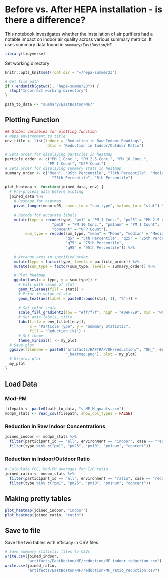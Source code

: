 # Before vs. After HEPA installation - is there a difference?
This notebook investigates whether the installation of air purifiers had a notable impact on indoor air quality across various summary metrics. It uses summary data found in `summary/EastBoston/MF`

```r
library(tidyverse)
```

Set working directory
```r
knitr::opts_knit$set(root.dir = "~/hepa-summer23")
```

```r
# Get file path
if (!endsWith(getwd(), "hepa-summer23")) {
  stop("Incorrect working directory")
}
```

```r
path_to_data <- "summary/EastBoston/MF/"
```

## Plotting Function
```r
## Global variables for plotting function
# Maps environment to title
env_title <- list(indoor = "Reduction in Raw Indoor Readings", 
                  ratio = "Reduction in Indoor/Outdoor Ratio")

# Sets order for displaying particles in heatmap
particle_order <- c("PM 1 Conc.", "PM 2.5 Conc.", "PM 10 Conc.", 
                   "PM 1 Count", "UFP Count")
# Sets order for displaying summary stats in heatmap
summary_order <- c("Mean", "95th Percentile", "75th Percentile", "Median",
                     "25th Percentile", "5th Percentile")

plot_heatmap <- function(joined_data, env) {
  # Pre-process data before ploting
  joined_data %>%
    # Reshape for heatmap
    pivot_longer(mean:q95, names_to = "sum_type", values_to = "stat") %>%
    
    # Recode for accurate labels
    mutate(type = recode(type, "pm1" = "PM 1 Conc.", "pm25" = "PM 2.5 Conc.", 
                     "pm10" = "PM 10 Conc.", "pm1num" = "PM 1 Count",
                     "concent" = "UFP Count"),
         sum_type = recode(sum_type, "mean" = "Mean", "median" = "Median",
                           "q5" = "5th Percentile", "q25" = "25th Percentile",
                           "q75" = "75th Percentile", 
                           "q95" = "95th Percentile")) %>%
    
    # Arrange axes in specified order
    mutate(type = factor(type, levels = particle_order)) %>%
    mutate(sum_type = factor(sum_type, levels = summary_order)) %>%

    # Plot heatmap
    ggplot(aes(x = type, y = sum_type)) +
      # Fill with value of stat
      geom_tile(aes(fill = stat)) +
      # Print in value of stat
      geom_text(aes(label = paste0(round(stat, 1), "%"))) +
    
      # Set color scale
      scale_fill_gradient2(low = "#ff7f7f", high = "#DeF7E9", mid = "white") +
      # Set axis labels, title
      labs(title = env_title[[env]], 
           x = "Particle Type", y = "Summary Statistic", 
           fill = "Reduction (%)") +
      # Set theme
      theme_minimal() -> my_plot
  # Save plot
  ggsave(filename = paste0("artifacts/HAFTRAP/OH/reduction/", "OH_", env,
                           "_heatmap.png"), plot = my_plot)
  # Display plot
  my_plot
}
```

## Load Data

### Mod-PM
```r
filepath <- paste0(path_to_data, "s_MF_M_quants.csv")
modpm_stats <- read_csv(filepath, show_col_types = FALSE)
```

### Reduction in Raw Indoor Concentrations
```r
joined_indoor <- modpm_stats %>%
  filter(participant_id == "all", environment == "indoor", case == "redu") %>%
  filter(type %in% c("pm1", "pm25", "pm10", "pm1num", "concent"))
```

### Reduction in Indoor/Outdoor Ratio
```r
# Calculate CPC, Mod-PM averages for I/O ratio
joined_ratio <- modpm_stats %>%
  filter(participant_id == "all", environment == "ratio", case == "redu") %>%
  filter(type %in% c("pm1", "pm25", "pm10", "pm1num", "concent"))
```

## Making pretty tables
```r
plot_heatmap(joined_indoor, "indoor")
plot_heatmap(joined_ratio, "ratio")
```



## Save to file
Save the two tables with efficacy in CSV files
```r
# Save summary statistic files to CSVs
write.csv(joined_indoor,
          "artifacts/EastBoston/MF/reduction/MF_indoor_reduction.csv")
write.csv(joined_ratio,
          "artifacts/EastBoston/MF/reduction/MF_ratio_reduction.csv")
```


